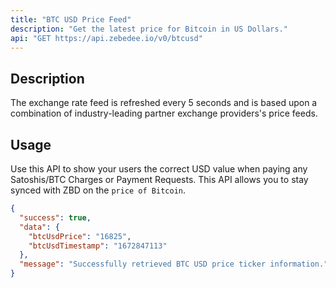 ```yaml
---
title: "BTC USD Price Feed"
description: "Get the latest price for Bitcoin in US Dollars."
api: "GET https://api.zebedee.io/v0/btcusd"
---
```


## Description

The exchange rate feed is refreshed every 5 seconds and is based upon a combination of industry-leading partner exchange providers's price feeds.

## Usage

Use this API to show your users the correct USD value when paying any Satoshis/BTC Charges or Payment Requests. This API allows you to stay synced with ZBD on the `price of Bitcoin`.

<CodeGroup />

<ResponseExample>

```json Response
{
  "success": true,
  "data": {
    "btcUsdPrice": "16825",
    "btcUsdTimestamp": "1672847113"
  },
  "message": "Successfully retrieved BTC USD price ticker information."
}
```

</ResponseExample>
